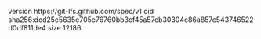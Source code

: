 version https://git-lfs.github.com/spec/v1
oid sha256:dcd25c5635e705e76760bb3cf45a57cb30304c86a857c543746522d0df811de4
size 12186
